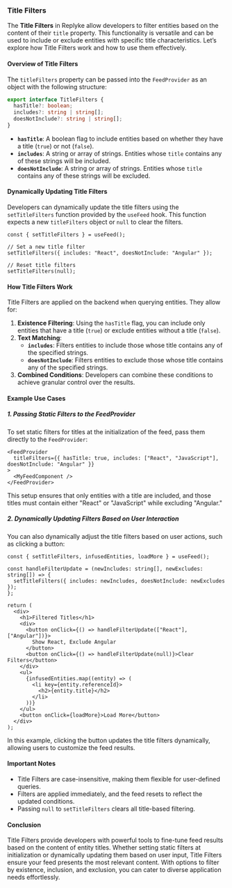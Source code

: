 
### Title Filters

The **Title Filters** in Replyke allow developers to filter entities based on the content of their `title` property. This functionality is versatile and can be used to include or exclude entities with specific title characteristics. Let’s explore how Title Filters work and how to use them effectively.

#### **Overview of Title Filters**

The `titleFilters` property can be passed into the `FeedProvider` as an object with the following structure:

```typescript
export interface TitleFilters {
  hasTitle?: boolean;
  includes?: string | string[];
  doesNotInclude?: string | string[];
}

```

-   **`hasTitle`**: A boolean flag to include entities based on whether they have a title (`true`) or not (`false`).
-   **`includes`**: A string or array of strings. Entities whose `title` contains any of these strings will be included.
-   **`doesNotInclude`**: A string or array of strings. Entities whose `title` contains any of these strings will be excluded.

#### **Dynamically Updating Title Filters**

Developers can dynamically update the title filters using the `setTitleFilters` function provided by the `useFeed` hook. This function expects a new `titleFilters` object or `null` to clear the filters.

```tsx
const { setTitleFilters } = useFeed();

// Set a new title filter
setTitleFilters({ includes: "React", doesNotInclude: "Angular" });

// Reset title filters
setTitleFilters(null);

```

#### **How Title Filters Work**

Title Filters are applied on the backend when querying entities. They allow for:

1.  **Existence Filtering**: Using the `hasTitle` flag, you can include only entities that have a title (`true`) or exclude entities without a title (`false`).
2.  **Text Matching**:
    -   **`includes`**: Filters entities to include those whose title contains any of the specified strings.
    -   **`doesNotInclude`**: Filters entities to exclude those whose title contains any of the specified strings.
3.  **Combined Conditions**: Developers can combine these conditions to achieve granular control over the results.

#### **Example Use Cases**

##### **1. Passing Static Filters to the FeedProvider**

To set static filters for titles at the initialization of the feed, pass them directly to the `FeedProvider`:

```tsx
<FeedProvider
  titleFilters={{ hasTitle: true, includes: ["React", "JavaScript"], doesNotInclude: "Angular" }}
>
  <MyFeedComponent />
</FeedProvider>

```

This setup ensures that only entities with a title are included, and those titles must contain either "React" or "JavaScript" while excluding "Angular."

##### **2. Dynamically Updating Filters Based on User Interaction**

You can also dynamically adjust the title filters based on user actions, such as clicking a button:

```tsx
const { setTitleFilters, infusedEntities, loadMore } = useFeed();

const handleFilterUpdate = (newIncludes: string[], newExcludes: string[]) => {
  setTitleFilters({ includes: newIncludes, doesNotInclude: newExcludes });
};

return (
  <div>
    <h1>Filtered Titles</h1>
    <div>
      <button onClick={() => handleFilterUpdate(["React"], ["Angular"])}>
        Show React, Exclude Angular
      </button>
      <button onClick={() => handleFilterUpdate(null)}>Clear Filters</button>
    </div>
    <ul>
      {infusedEntities.map((entity) => (
        <li key={entity.referenceId}>
          <h2>{entity.title}</h2>
        </li>
      ))}
    </ul>
    <button onClick={loadMore}>Load More</button>
  </div>
);

```

In this example, clicking the button updates the title filters dynamically, allowing users to customize the feed results.

#### **Important Notes**

-   Title Filters are case-insensitive, making them flexible for user-defined queries.
-   Filters are applied immediately, and the feed resets to reflect the updated conditions.
-   Passing `null` to `setTitleFilters` clears all title-based filtering.

#### **Conclusion**

Title Filters provide developers with powerful tools to fine-tune feed results based on the content of entity titles. Whether setting static filters at initialization or dynamically updating them based on user input, Title Filters ensure your feed presents the most relevant content. With options to filter by existence, inclusion, and exclusion, you can cater to diverse application needs effortlessly.
